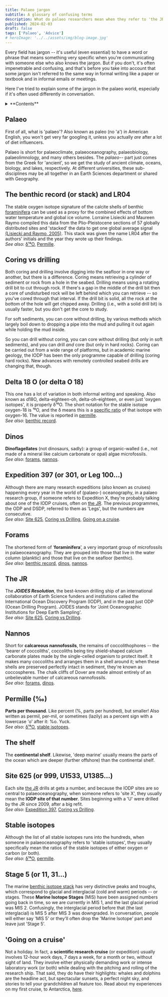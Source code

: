 ```yaml
---
title: Palaeo jargon
subtitle: A glossary of confusing terms
description: What do palaeo researchers mean when they refer to 'the JR'? What's 'Stage 5'?
published: 2024-02-03
draft: false
tags: ['Palaeo', 'Advice']
# heroImage: '../../assets/img/blog-image.jpg'
---
```


Every field has jargon -- it's useful (even essential) to have a word or phrase that means something very specific when you're communicating with someone else who also knows the jargon. But if you don't, it's often impenetrable and confusing, and that's before you take into account that some jargon isn't referred to the same way in formal writing like a paper or textbook and in informal emails or meetings.

Here I've tried to explain some of the jargon in the palaeo world, especially if it's often used differently in conversation.

<details>
  <summary>**Contents**</summary>
  [Palaeo](#palaeo)\
  [The benthic record (or stack) and LR04](#the-benthic-record-or-stack-and-lr04)\
  [Coring vs drilling](#coring-vs-drilling)\
  [Delta 18 O (or delta O 18)](#delta-18-o-or-delta-o-18)\
  [Dinos](#dinos)\
  [Expedition 397 (or 301, or Leg 100...)](#expedition-397-or-301-or-leg-100)\
  [Forams](#forams)\
  [The JR](#the-jr)\
  [Nannos](#nannos)\
  [Permille (‰)](#permille)\
  [The shelf](#the-shelf)\
  [Site 625 (or 999, U1533, U1385...)](#site-625-or-999-u1533-u1385)\
  [Stable isotopes](#stable-isotopes)\
  [Stage 5 (or 11, 31...)](#stage-5-or-11-31)\
  ['Going on a cruise'](#going-on-a-cruise)
</details>

## Palaeo

First of all, what is 'palaeo'? Also known as paleo (no 'a') in American English, you won't get very far googling it, unless you actually _are_ after a lot of diet influencers.

Palaeo is short for palaeoclimate, palaeoceanography, palaeobiology, palaeolimnology, and many others besides. The _palaeo_-- part just comes from the Greek for 'ancient', so we get the study of ancient climate, oceans, biology, and lakes, respectively. At different universities, these sub-disciplines may be all together in an Earth Sciences department or shared with Geography.

## The benthic record (or stack) and LR04

The stable oxygen isotope signature of the calcite shells of benthic [foraminifera](#forams) can be used as a proxy for the combined effects of bottom water temperature and global ice volume. Lorraine Lisiecki and Maureen Raymo compiled this data from the Plio-Pleistocene sections of 57 globally distributed sites and 'stacked' the data to get one global average signal [(Lisiecki and Raymo, 2005)](https://doi.org/10.1029/2004PA001071). This stack was given the name LR04 after the authors' initials and the year they wrote up their findings.\
_See also_: [δ¹⁸O](#delta-18-o-or-delta-o-18), [Permille](#permille).

## Coring vs drilling

Both coring and drilling involve digging into the seafloor in one way or another, but there is a difference. Coring means retrieving a cylinder of sediment or rock from a hole in the seabed. Drilling means using a rotating drill bit to cut through rock. If there's a gap in the middle of the drill bit then a core of undisturbed rock will be left behind which you can retrieve -- so you've cored through that interval. If the drill bit is solid, all the rock at the bottom of the hole will get chipped away. Drilling (i.e., with a solid drill bit) is usually faster, but you don't get the core to study.

For soft sediments, you can core without drilling, by various methods which largely boil down to dropping a pipe into the mud and pulling it out again while holding the mud inside.

So you can drill without coring, you can core without drilling (but only in soft sediments), and you can drill _and_ core (but only in hard rocks). Coring can be carried out from a wide range of platforms, but in academic marine geology, the IODP has been the only programme capable of drilling (coring hard rocks). New advances with remotely controlled seabed drills are changing that, though.

## Delta 18 O (or delta O 18)

This one has a lot of variation in both informal writing and speaking. Also known as d18O, delta-eighteen-oh, delta-oh-eighteen, or even just 'oxygen isotopes', it is properly δ¹⁸O. The short notation for the stable isotope oxygen-18 is ¹⁸O, and the δ means this is a [specific ratio](https://en.wikipedia.org/wiki/%CE%9418O) of that isotope with oxygen-16. The value is reported in [permille](#permille).\
_See also_: [benthic record](#the-benthic-record-or-stack-and-lr04).

## Dinos

**Dinoflagellates** (not dinosaurs, sadly): a group of organic-walled (i.e., not made of a mineral like calcium carbonate or opal) algae microfossils.\
_See also_: [forams](#forams), [nannos](#nannos).

## Expedition 397 (or 301, or Leg 100...)

Although there are many research expeditions (also known as cruises) happening every year in the world of (palaeo-) oceanography, in a palaeo research group, if someone refers to Expedition X, they're probably talking about one of the IODP cruises, often on [the JR](#the-jr). The previous programmes, the ODP and DSDP, referred to them as 'Legs', but the numbers are consecutive.\
_See also_: [Site 625](#site-625-or-999-u1533-u1385), [Coring vs Drilling](#coring-vs-drilling), [Going on a cruise](#going-on-a-cruise).

## Forams

The shortened form of ‘**foraminifera**’, a very important group of microfossils in palaeoceanography. They are grouped into those that live in the water column (planktic) and those that live on the seafloor (benthic).\
_See also_: [benthic record](#the-benthic-record-or-stack-and-lr04), [dinos](#dinos), [nannos](#nannos).

## The JR

The **_JOIDES Resolution_**, the best-known drilling ship of an international collaboration of Earth Science funders and institutions called the International Ocean Discovery Program (IODP), and in the past just ODP (Ocean Drilling Program). JOIDES stands for 'Joint Oceanographic Institutions for Deep Earth Sampling'.\
_See also_: [Site 625](#site-625-or-999-u1533-u1385), [Coring vs Drilling](#coring-vs-drilling).

## Nannos

Short for **calcareous nannofossils**, the remains of coccolithophores -- the 'bearer of coccoliths', coccoliths being tiny shield-shaped calcium carbonate plates made by the single-celled organism to protect itself. It makes many coccoliths and arranges them in a shell around it; when these shells are preserved perfectly intact in sediment, they're known as coccospheres. The chalk cliffs of Dover are made almost entirely of an unbelievable number of calcareous nannofossils.\
_See also_: [forams](#forams), [dinos](#dinos).

## Permille (‰)

**Parts per thousand**. Like percent (%, parts per hundred), but smaller! Also written as permil, per-mil, or sometimes (lazily) as a percent sign with a lowercase 'o' after it: %o. Yuck.\
_See also_: [δ¹⁸O](#delta-18-o-or-delta-o-18), [stable isotopes](#stable-isotopes).

## The shelf

The **continental shelf**. Likewise, 'deep marine' usually means the parts of the ocean which are deeper (further offshore) than the continental shelf.

## Site 625 (or 999, U1533, U1385...)

Each site [the JR](#the-jr) drills at gets a number, and because the IODP sites are so central to palaeoceanography, when someone refers to 'site X', they usually mean the **IODP site of that number**. Sites beginning with a 'U' were drilled by the JR since 2009, after a big refit.\
_See also_: [Expedition 397](#expedition-397-or-301-or-leg-100), [Coring vs Drilling](#coring-vs-drilling).

## Stable isotopes

Although the list of all stable isotopes runs into the hundreds, when someone in palaeoceanography refers to 'stable isotopes', they usually specifically mean the ratios of the stable isotopes of either oxygen or carbon (or both).\
_See also_: [δ¹⁸O](#delta-18-o-or-delta-o-18), [permille](#permille).

## Stage 5 (or 11, 31...)

The marine [benthic isotope stack](#the-benthic-record-or-stack-and-lr04) has very distinctive peaks and troughs, which correspond to glacial and interglacial (cold and warm) periods -- or stages. These **Marine Isotope Stages** (MIS) have been assigned numbers going back in time, so we are currently in MIS 1, and the last glacial period was MIS 2. Confusingly, the interglacial period before that (the last interglacial) is MIS 5 after MIS 3 was downgraded. In conversation, people will either say 'MIS 5' or they'll often drop the 'Marine Isotope' part and leave just 'Stage 5'.

## 'Going on a cruise'

Not a holiday. In fact, a **scientific research cruise** (or expedition) usually involves 12-hour work days, 7 days a week, for a month or two, without sight of land. They involve either physically demanding work or intense laboratory work (or both) while dealing with the pitching and rolling of the research ship. That said, they do have their highlights: whales and dolphins are the headline act, but spectacular sunsets, a perfect night sky, and stories to tell your grandchildren all feature too. Read about my experiences on my first cruise, to Antarctica, [here](/posts/polar-post).
